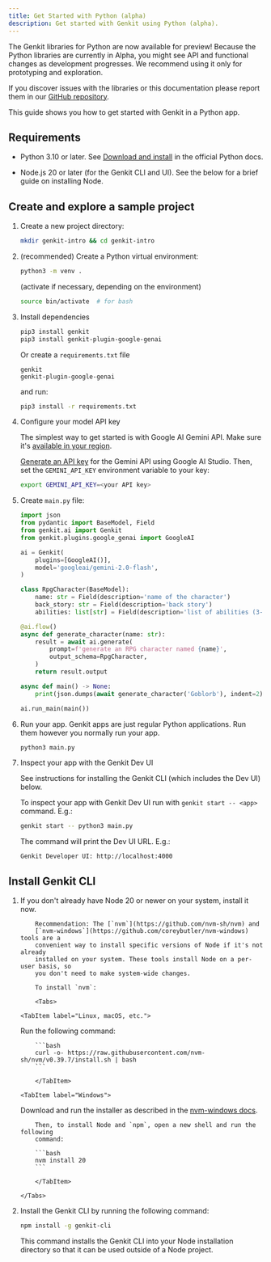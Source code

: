 ```yaml
---
title: Get Started with Python (alpha)
description: Get started with Genkit using Python (alpha).
---
```



The Genkit libraries for Python are now available for preview! Because the
Python libraries are currently in Alpha, you might see API and functional
changes as development progresses. We recommend using it only for prototyping
and exploration.

If you discover issues with the libraries or this documentation please report
them in our [GitHub repository](https://github.com/firebase/genkit/).

This guide shows you how to get started with Genkit in a Python app.

## Requirements

- Python 3.10 or later. See [Download and
  install](https://www.python.org/downloads/) in the official Python docs.

- Node.js 20 or later (for the Genkit CLI and UI). See the below for a brief
  guide on installing Node.

## Create and explore a sample project

1.  Create a new project directory:

    ```bash
    mkdir genkit-intro && cd genkit-intro
    ```

2.  (recommended) Create a Python virtual environment:

    ```bash
    python3 -m venv .
    ```

    (activate if necessary, depending on the environment)

    ```bash
    source bin/activate  # for bash
    ```

3.  Install dependencies

    ```bash
    pip3 install genkit
    pip3 install genkit-plugin-google-genai
    ```

    Or create a `requirements.txt` file

    ```text title="requirements.txt"
    genkit
    genkit-plugin-google-genai
    ```

    and run:

    ```bash
    pip3 install -r requirements.txt
    ```

4.  Configure your model API key

    The simplest way to get started is with Google AI Gemini API. Make sure it's
    [available in your region](https://ai.google.dev/available_regions).

    [Generate an API key](https://aistudio.google.com/app/apikey) for the
    Gemini API using Google AI Studio. Then, set the `GEMINI_API_KEY`
    environment variable to your key:

    ```bash
    export GEMINI_API_KEY=<your API key>
    ```

5.  Create `main.py` file:

    ```python title="main.py"
    import json
    from pydantic import BaseModel, Field
    from genkit.ai import Genkit
    from genkit.plugins.google_genai import GoogleAI

    ai = Genkit(
        plugins=[GoogleAI()],
        model='googleai/gemini-2.0-flash',
    )

    class RpgCharacter(BaseModel):
        name: str = Field(description='name of the character')
        back_story: str = Field(description='back story')
        abilities: list[str] = Field(description='list of abilities (3-4)')

    @ai.flow()
    async def generate_character(name: str):
        result = await ai.generate(
            prompt=f'generate an RPG character named {name}',
            output_schema=RpgCharacter,
        )
        return result.output

    async def main() -> None:
        print(json.dumps(await generate_character('Goblorb'), indent=2))

    ai.run_main(main())
    ```

6.  Run your app. Genkit apps are just regular Python applications. Run them
    however you normally run your app.

    ```bash
    python3 main.py
    ```

7.  Inspect your app with the Genkit Dev UI

    See instructions for installing the Genkit CLI (which includes the Dev UI)
    below.

    To inspect your app with Genkit Dev UI run with `genkit start -- <app>`
    command. E.g.:

    ```bash
    genkit start -- python3 main.py
    ```

    The command will print the Dev UI URL. E.g.:

    ```
    Genkit Developer UI: http://localhost:4000
    ```

## Install Genkit CLI

1.  If you don't already have Node 20 or newer on your system, install it now.

            Recommendation: The [`nvm`](https://github.com/nvm-sh/nvm) and
            [`nvm-windows`](https://github.com/coreybutler/nvm-windows) tools are a
            convenient way to install specific versions of Node if it's not already
            installed on your system. These tools install Node on a per-user basis, so
            you don't need to make system-wide changes.

            To install `nvm`:

            <Tabs>

        <TabItem label="Linux, macOS, etc.">

    Run the following command:

            ```bash
            curl -o- https://raw.githubusercontent.com/nvm-sh/nvm/v0.39.7/install.sh | bash
            ```

            </TabItem>

        <TabItem label="Windows">

    Download and run the installer as described in the [nvm-windows
    docs](https://github.com/coreybutler/nvm-windows?tab=readme-ov-file#install-nvm-windows).

            Then, to install Node and `npm`, open a new shell and run the following
            command:

            ```bash
            nvm install 20
            ```

            </TabItem>

        </Tabs>

2.  Install the Genkit CLI by running the following command:

    ```bash
    npm install -g genkit-cli
    ```

    This command installs the Genkit CLI into your Node installation directory so
    that it can be used outside of a Node project.
